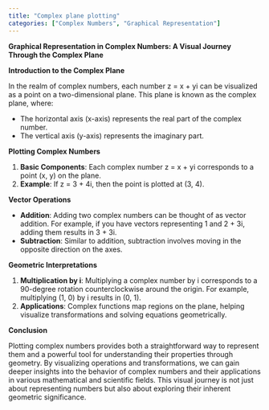 ```yaml
---
title: "Complex plane plotting"
categories: ["Complex Numbers", "Graphical Representation"]
---
```




**Graphical Representation in Complex Numbers: A Visual Journey Through the Complex Plane**

**Introduction to the Complex Plane**

In the realm of complex numbers, each number z = x + yi can be visualized as a point on a two-dimensional plane. This plane is known as the complex plane, where:

- The horizontal axis (x-axis) represents the real part of the complex number.
- The vertical axis (y-axis) represents the imaginary part.

**Plotting Complex Numbers**

1. **Basic Components**: Each complex number z = x + yi corresponds to a point (x, y) on the plane.
2. **Example**: If z = 3 + 4i, then the point is plotted at (3, 4).

**Vector Operations**

- **Addition**: Adding two complex numbers can be thought of as vector addition. For example, if you have vectors representing 1 and 2 + 3i, adding them results in 3 + 3i.
- **Subtraction**: Similar to addition, subtraction involves moving in the opposite direction on the axes.

**Geometric Interpretations**

1. **Multiplication by i**: Multiplying a complex number by i corresponds to a 90-degree rotation counterclockwise around the origin. For example, multiplying (1, 0) by i results in (0, 1).
2. **Applications**: Complex functions map regions on the plane, helping visualize transformations and solving equations geometrically.

**Conclusion**

Plotting complex numbers provides both a straightforward way to represent them and a powerful tool for understanding their properties through geometry. By visualizing operations and transformations, we can gain deeper insights into the behavior of complex numbers and their applications in various mathematical and scientific fields. This visual journey is not just about representing numbers but also about exploring their inherent geometric significance.

